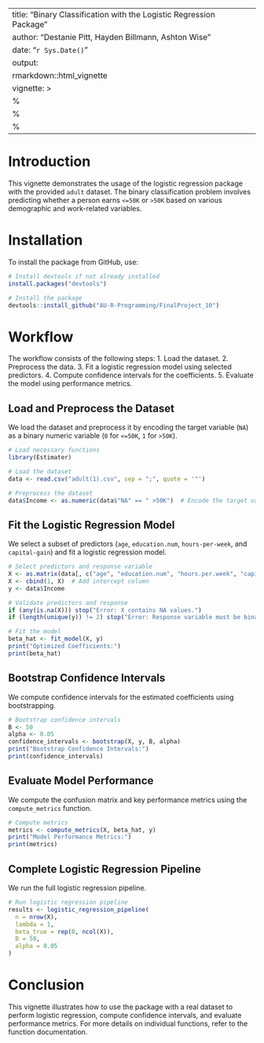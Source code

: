 
---
title: "Binary Classification with the Logistic Regression Package"
author: "Destanie Pitt, Hayden Billmann, Ashton Wise"
date: "`r Sys.Date()`"
output: 
  rmarkdown::html_vignette
vignette: >
  %\VignetteIndexEntry{Binary Classification with Logistic Regression}
  %\VignetteEngine{knitr::rmarkdown}
  %\VignetteEncoding{UTF-8}
---

# Introduction
This vignette demonstrates the usage of the logistic regression package with the provided `adult` dataset. The binary classification problem involves predicting whether a person earns `<=50K` or `>50K` based on various demographic and work-related variables.

# Installation

To install the package from GitHub, use:

```r
# Install devtools if not already installed
install.packages("devtools")

# Install the package
devtools::install_github("AU-R-Programming/FinalProject_10")
```

# Workflow
The workflow consists of the following steps:
1. Load the dataset.
2. Preprocess the data.
3. Fit a logistic regression model using selected predictors.
4. Compute confidence intervals for the coefficients.
5. Evaluate the model using performance metrics.

## Load and Preprocess the Dataset
We load the dataset and preprocess it by encoding the target variable (`NA`) as a binary numeric variable (`0` for `<=50K`, `1` for `>50K`).

```r
# Load necessary functions
library(Estimater)

# Load the dataset
data <- read.csv("adult(1).csv", sep = ";", quote = '"')

# Preprocess the dataset
data$Income <- as.numeric(data$"NA" == " >50K")  # Encode the target variable as binary (0/1)
```

## Fit the Logistic Regression Model
We select a subset of predictors (`age`, `education.num`, `hours-per-week`, and `capital-gain`) and fit a logistic regression model.

```r
# Select predictors and response variable
X <- as.matrix(data[, c("age", "education.num", "hours.per.week", "capital.gain")])
X <- cbind(1, X)  # Add intercept column
y <- data$Income

# Validate predictors and response
if (any(is.na(X))) stop("Error: X contains NA values.")
if (length(unique(y)) != 2) stop("Error: Response variable must be binary.")

# Fit the model
beta_hat <- fit_model(X, y)
print("Optimized Coefficients:")
print(beta_hat)
```

## Bootstrap Confidence Intervals
We compute confidence intervals for the estimated coefficients using bootstrapping.

```r
# Bootstrap confidence intervals
B <- 50
alpha <- 0.05
confidence_intervals <- bootstrap(X, y, B, alpha)
print("Bootstrap Confidence Intervals:")
print(confidence_intervals)
```

## Evaluate Model Performance
We compute the confusion matrix and key performance metrics using the `compute_metrics` function.

```r
# Compute metrics
metrics <- compute_metrics(X, beta_hat, y)
print("Model Performance Metrics:")
print(metrics)
```

## Complete Logistic Regression Pipeline
We run the full logistic regression pipeline.

```r
# Run logistic regression pipeline
results <- logistic_regression_pipeline(
  n = nrow(X),
  lambda = 1,
  beta_true = rep(0, ncol(X)),
  B = 50,
  alpha = 0.05
)

```

# Conclusion
This vignette illustrates how to use the package with a real dataset to perform logistic regression, compute confidence intervals, and evaluate performance metrics. For more details on individual functions, refer to the function documentation.
